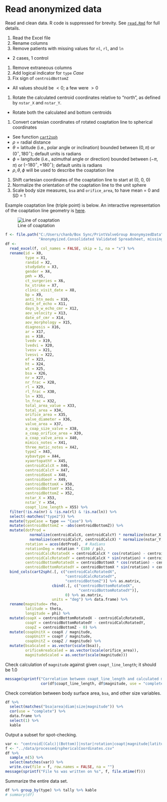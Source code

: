 # Read anonymized data

Read and clean data.
R code is suppressed for brevity.
See [`read.Rmd`](../scripts/read.Rmd) for full details.

1. Read the Excel file
1. Rename columns
1. Remove patients with missing values for `nl`, `rl`, and `ln`
  * 2 cases, 1 control
1. Remove extraneous columns
1. Add logical indicator for `type` *Case*
1. Fix sign of `centroidBottomZ`
  * All values should be $<0$; a few were $>0$
1. Rotate the calculated centroid coordinates relative to "north", as defined by `nstar_X` and `nstar_Y`.
  * Rotate both the calculated and bottom centroids
1. Convert cartesian coordinates of rotated coaptation line to spherical coordinates
  * See function [`cart2sph`](../lib/cart2sph.R)
  * $\rho$ = radial distance
  * $\theta$ = latitude (i.e., polar angle or inclination) bounded between $(0, \pi)$ or $(0^{\circ}, 180^{\circ})$; default units is radians
  * $\phi$ = langitude (i.e., azimuthal angle or direction) bounded between $(-\pi, \pi)$ or $(-180^{\circ}, +180^{\circ})$; default units is radians
  * $\rho, \theta, \phi$ will be used to describe the coaptation line
1. Shift cartesian coordinates of the coaptation line to start at (0, 0, 0)
1. Normalize the orientation of the coaptation line to the unit sphere
1. Scale body size measures, `bsa` and `orifice_area`, to have mean = 0 and SD = 1

Example coaptation line (triple point) is below.
An interactive representation of the coaptation line geometry is [here](https://ggbm.at/CeF95YMN).

![Line of coaptation](../figures/Line_of_coaptation.png)

```r
f <- file.path("C:/Users/chanb/Box Sync/PrintValveGroup AnonymyzedData",
               "Anonymyized.Consolidated Validated Spreadsheet, missing some BSAs.xlsx")
df <-
  read_excel(f, col_names = FALSE, skip = 1, na = "x") %>% 
  rename(id = X0,
         type = X1,
         randid = X2,
         studydate = X3,
         gender = X4,
         pmh = X5,
         ct_surgeries = X6,
         hx_stroke = X7,
         clinic_visit_date = X8,
         bp = X9,
         anti_htn_meds = X10,
         date_of_echo = X11,
         days_b_w_echo_cmr = X12,
         aov_velocity = X13,
         date_of_cmr = X14,
         aov_morphology = X15,
         diagnosis = X16,
         ar = X17,
         as = X18,
         lvedv = X19,
         lvedvi = X20,
         lvesv = X21,
         lvesvi = X22,
         ef = X23,
         ht = X24,
         wt = X25,
         bsa = X26,
         nr = X27,
         nr_frac = X28,
         rl = X29,
         rl_frac = X30,
         ln = X31,
         ln_frac = X32,
         total_area_value = X33,
         total_area = X34,
         orifice_area = X35,
         valve_diameter = X36,
         valve_area = X37,
         a_coap_size_valve = X38,
         a_coap_orifice_area = X39,
         a_coap_valve_area = X40,
         mimics_notes = X41,
         three_matic_notes = X42,
         type2 = X43,
         xybavtype = X44,
         xyaortopathY = X45,
         centroidCalcX = X46,
         centroidCalcY = X47,
         centroidGeoX = X48,
         centroidGeoY = X49,
         centroidBottomX = X50,
         centroidBottomY = X51,
         centroidBottomZ = X52,
         nstar_X = X53,
         nstar_Y = X54,
         coapt_line_length = X55) %>% 
  filter(!is.na(nr) & !is.na(rl) & !is.na(ln)) %>% 
  select(-matches("type2")) %>%
  mutate(typeCase = type == "Case") %>%
  mutate(centroidBottomZ = -abs(centroidBottomZ)) %>%
  mutate(dotProd =
           normalize(centroidCalcX, centroidCalcY) * normalize(nstar_X, nstar_Y) +
           normalize(centroidCalcY, centroidCalcX) * normalize(nstar_Y, nstar_X),
         rotation = acos(dotProd),  # Radians
         rotationDeg = rotation * (180 / pi),
         centroidCalcRotatedX = centroidCalcX * cos(rotation) - centroidCalcY * sin(rotation),
         centroidCalcRotatedY = centroidCalcX * sin(rotation) + centroidCalcY * cos(rotation),
         centroidBottomRotatedX = centroidBottomX * cos(rotation) - centroidBottomY * sin(rotation),
         centroidBottomRotatedY = centroidBottomX * sin(rotation) + centroidBottomY * cos(rotation)) %>%
  bind_cols(cart2sph(.[, c("centroidCalcRotatedX",
                           "centroidCalcRotatedY",
                           "centroidBottomZ")] %>% as.matrix,
                     cbind(.[, c("centroidBottomRotatedX",
                                 "centroidBottomRotatedY")],
                           0) %>% as.matrix,
                     units = "deg") %>% data.frame) %>% 
  rename(magnitude= rho,
         latitude = theta,
         longitude = phi) %>% 
  mutate(coapX = centroidBottomRotatedX - centroidCalcRotatedX,
         coapY = centroidBottomRotatedY - centroidCalcRotatedY,
         coapZ = centroidBottomZ - 0) %>% 
  mutate(coapUnitX = coapX / magnitude,
         coapUnitY = coapY / magnitude,
         coapUnitZ = coapZ / magnitude) %>% 
  mutate(bsaScaled = as.vector(scale(bsa)),
         orificeAreaScaled = as.vector(scale(orifice_area)),
         magnitudeScaled = as.vector(scale(magnitude)))
```

Check calculation of `magnitude` against given `coapt_line_length`; it should be 1.0

```r
message(sprintf("Correlation between coapt_line_length and calculated magnitude is: %.05f",
                cor(df$coapt_line_length, df$magnitude, use = "complete.obs")))
```

Check correlation between body surface area, `bsa`, and other size variables.

```r
df %>% 
  select(matches("bsa|area|diam|size|magnitude")) %>% 
  cor(use = "complete") %>% 
  data.frame %>%
  select(1) %>%
  kable
```

Output a subset for spot-checking.

```r
var <- "centroid[(Calc)|(Bottom)]|nstar|rotation|coapt|magnitude|latitude|longitude"
f <- "../data/processed/sphericalCoordinates.csv"
df %>%
  sample_n(5) %>%
  select(matches(var)) %>% 
  write.csv(file = f, row.names = FALSE, na = "")
message(sprintf("File %s was written on %s", f, file.mtime(f)))
```

Summarize the entire data set.

```r
df %>% group_by(type) %>% tally %>% kable
# summary(df)
```
